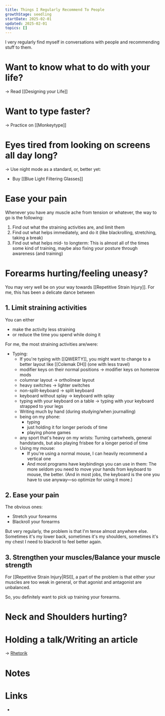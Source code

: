 ```yaml
---
title: Things I Regularly Recommend To People
growthStage: seedling
startDate: 2025-02-01
updated: 2025-02-01
topics: []
---
```


I very regularly find myself in conversations with people and recommending stuff to them.

# Want to know what to do with your life?
-> Read [[Designing your Life]]

# Want to type faster?
-> Practice on [[Monkeytype]]

# Eyes tired from looking on screens all day long?
-> Use night mode as a standard, or, better yet:
- Buy [[Blue Light Filtering Glasses]]

# Ease your pain
Whenever you have any muscle ache from tension or whatever, the way to go is the following:
1. Find out what the straining activities are, and limit them
2. Find out what helps immediately, and do it (like blackrolling, stretching, taking a break)
3. Find out what helps mid- to longterm: This is almost all of the times some kind of training, maybe also fixing your posture through awareness (and training)

# Forearms hurting/feeling uneasy?
You may very well be on your way towards [[Repetitive Strain Injury]].
For me, this has been a delicate dance between

## 1. Limit straining activities
You can either
- make the activity less straining
- or reduce the time you spend while doing it

For me, the most straining activities are/were:
- Typing:
    - If you're typing with [[QWERTY]], you might want to change to a better layout like [[Colemak DH]] (one with less travel)
    - modifier keys on their normal positions -> modifier keys on homerow mods
    - columnar layout -> ortholinear layout
    - heavy switches -> lighter switches
    - non-split-keyboard -> split keyboard
    - keyboard without splay -> keyboard with splay
    - typing with your keyboard on a table -> typing with your keyboard strapped to your legs
  - Writing much by hand (during studying/when journalling)
  - being on my phone:
    - typing
    - just holding it for longer periods of time
    - playing phone games
  - any sport that's heavy on my wrists: Turning cartwheels, general handstands, but also playing frisbee for a longer period of time
  - Using my mouse:
    - If you're using a normal mouse, I can heavily recommend a vertical one
    - And most programs have keybindings you can use in them: The more seldom you need to move your hands from keyboard to mouse, the better. (And in most jobs, the keyboard is the one you have to use anyway—so optimize for using it more.)

## 2. Ease your pain
The obvious ones:
- Stretch your forearms
- Blackroll your forearms

But very regularly, the problem is that I'm tense almost anywhere else. Sometimes it's my lower back, sometimes it's my shoulders, sometimes it's my chest I need to blackroll to feel better again.

## 3. Strengthen your muscles/Balance your muscle strength
For [[Repetitive Strain Injury|RSI]], a part of the problem is that either your muscles are too weak in general, or that agonist and antagonist are unbalanced.

So, you definitely want to pick up training your forearms.

# Neck and Shoulders hurting?

# Holding a talk/Writing an article
-> [Rhetorik](https://pitch.com/v/rhetorik-8fpznr)



# Notes


# Links
-
